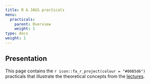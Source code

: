 ```yaml
---
title: R & JAGS practicals
menu:
  practicals:
    parent: Overview
    weight: 1
type: docs
weight: 1
---
```


## Presentation

This page contains the `r icon::fa_r_project(colour = "#0085d6")` practicals that illustrate the theoretical concepts from the
[lectures](/lectures/).
